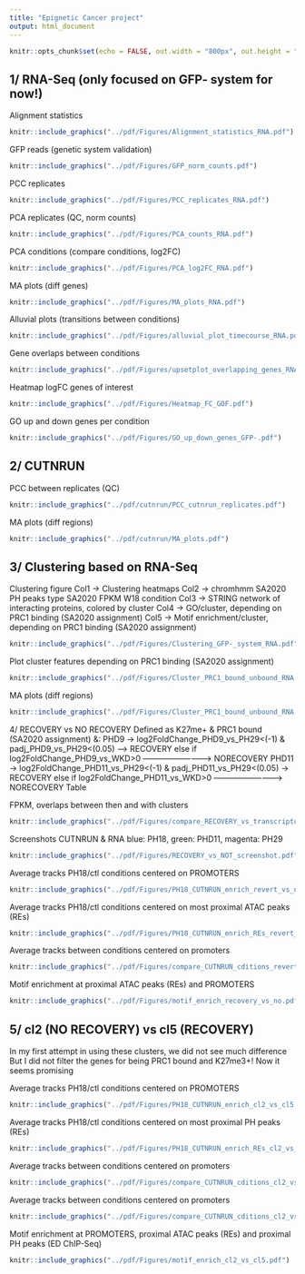```yaml
---
title: "Epignetic Cancer project"
output: html_document
---
```


```r
knitr::opts_chunk$set(echo = FALSE, out.width = "800px", out.height = "500px")
```

## 1/ RNA-Seq (only focused on GFP- system for now!)
Alignment statistics

```r
knitr::include_graphics("../pdf/Figures/Alignment_statistics_RNA.pdf")
```

GFP reads (genetic system validation)

```r
knitr::include_graphics("../pdf/Figures/GFP_norm_counts.pdf")
```

PCC replicates

```r
knitr::include_graphics("../pdf/Figures/PCC_replicates_RNA.pdf")
```

PCA replicates (QC, norm counts)

```r
knitr::include_graphics("../pdf/Figures/PCA_counts_RNA.pdf")
```

PCA conditions (compare conditions, log2FC)

```r
knitr::include_graphics("../pdf/Figures/PCA_log2FC_RNA.pdf")
```

MA plots (diff genes)

```r
knitr::include_graphics("../pdf/Figures/MA_plots_RNA.pdf")
```

Alluvial plots (transitions between conditions)

```r
knitr::include_graphics("../pdf/Figures/alluvial_plot_timecourse_RNA.pdf")
```

Gene overlaps between conditions

```r
knitr::include_graphics("../pdf/Figures/upsetplot_overlapping_genes_RNA.pdf")
```

Heatmap logFC genes of interest

```r
knitr::include_graphics("../pdf/Figures/Heatmap_FC_GOF.pdf")
```

GO up and down genes per condition

```r
knitr::include_graphics("../pdf/Figures/GO_up_down_genes_GFP-.pdf")
```

## 2/ CUTNRUN

PCC between replicates (QC)

```r
knitr::include_graphics("../pdf/cutnrun/PCC_cutnrun_replicates.pdf")
```

MA plots (diff regions)

```r
knitr::include_graphics("../pdf/cutnrun/MA_plots.pdf")
```

## 3/ Clustering based on RNA-Seq

Clustering figure
Col1 -> Clustering heatmaps
Col2 -> chromhmm SA2020
        PH peaks type SA2020
        FPKM W18 condition
Col3 -> STRING network of interacting proteins, colored by cluster
Col4 -> GO/cluster, depending on PRC1 binding (SA2020 assignment)
Col5 -> Motif enrichment/cluster, depending on PRC1 binding (SA2020 assignment)

```r
knitr::include_graphics("../pdf/Figures/Clustering_GFP-_system_RNA.pdf")
```

Plot cluster features depending on PRC1 binding (SA2020 assignment)

```r
knitr::include_graphics("../pdf/Figures/Cluster_PRC1_bound_unbound_RNA.pdf")
```

MA plots (diff regions)

```r
knitr::include_graphics("../pdf/Figures/Cluster_PRC1_bound_unbound_RNA.pdf")
```

4/ RECOVERY vs NO RECOVERY</b>
Defined as K27me+ & PRC1 bound (SA2020 assignment) &:
PHD9  -> log2FoldChange_PHD9_vs_PH29<(-1) & padj_PHD9_vs_PH29<(0.05) --> RECOVERY
         else if log2FoldChange_PHD9_vs_WKD>0 -------------------------> NORECOVERY
PHD11 -> log2FoldChange_PHD11_vs_PH29<(-1) & padj_PHD11_vs_PH29<(0.05) -> RECOVERY
         else if log2FoldChange_PHD11_vs_WKD>0 -------------------------> NORECOVERY
Table

FPKM, overlaps between then and with clusters

```r
knitr::include_graphics("../pdf/Figures/compare_RECOVERY_vs_transcriptome_cl2&5.pdf")
```

Screenshots CUTNRUN & RNA
blue: PH18, green: PHD11, magenta: PH29

```r
knitr::include_graphics("../pdf/Figures/RECOVERY_vs_NOT_screenshot.pdf")
```

Average tracks PH18/ctl conditions centered on PROMOTERS

```r
knitr::include_graphics("../pdf/Figures/PH18_CUTNRUN_enrich_revert_vs_not.pdf")
```

Average tracks PH18/ctl conditions centered on most proximal ATAC peaks (REs)

```r
knitr::include_graphics("../pdf/Figures/PH18_CUTNRUN_enrich_REs_revert_vs_not.pdf")
```

Average tracks between conditions centered on promoters

```r
knitr::include_graphics("../pdf/Figures/compare_CUTNRUN_cditions_revert_vs_not.pdf")
```

Motif enrichment at proximal ATAC peaks (REs) and PROMOTERS

```r
knitr::include_graphics("../pdf/Figures/motif_enrich_recovery_vs_no.pdf")
```

## 5/ cl2 (NO RECOVERY) vs cl5 (RECOVERY)
In my first attempt in using these clusters, we did not see much difference
But I did not filter the genes for being PRC1 bound and K27me3+!
Now it seems promising

Average tracks PH18/ctl conditions centered on PROMOTERS

```r
knitr::include_graphics("../pdf/Figures/PH18_CUTNRUN_enrich_cl2_vs_cl5.pdf")
```

Average tracks PH18/ctl conditions centered on most proximal PH peaks (REs)

```r
knitr::include_graphics("../pdf/Figures/PH18_CUTNRUN_enrich_REs_cl2_vs_cl5.pdf")
```

Average tracks between conditions centered on promoters

```r
knitr::include_graphics("../pdf/Figures/compare_CUTNRUN_cditions_cl2_vs_cl5.pdf")
```

Average tracks between conditions centered on promoters

```r
knitr::include_graphics("../pdf/Figures/compare_CUTNRUN_cditions_cl2_vs_cl5.pdf")
```

Motif enrichment at PROMOTERS, proximal ATAC peaks (REs) and proximal PH peaks (ED ChIP-Seq)

```r
knitr::include_graphics("../pdf/Figures/motif_enrich_cl2_vs_cl5.pdf")
```
